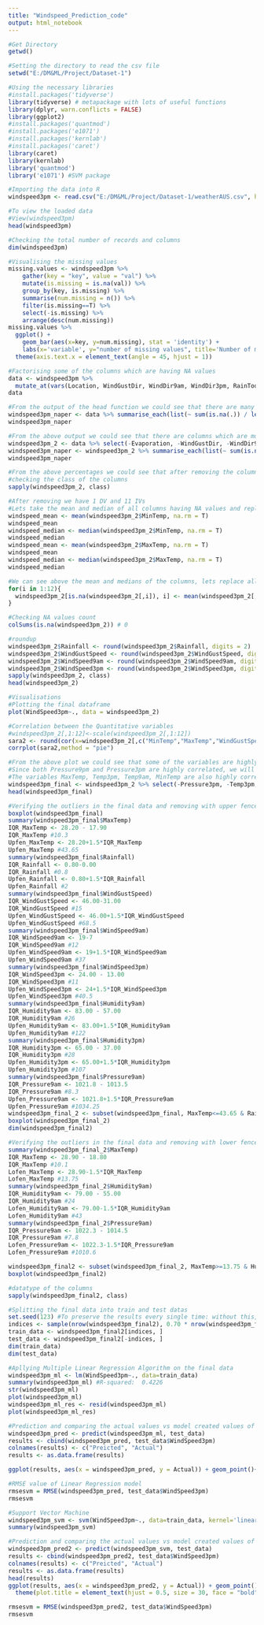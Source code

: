 ---
title: "Windspeed_Prediction_code"
output: html_notebook
---

```{r}
#Get Directory
getwd()

```


```{r}
#Setting the directory to read the csv file
setwd("E:/DM&ML/Project/Dataset-1")

#Using the necessary libraries
#install.packages('tidyverse') 
library(tidyverse) # metapackage with lots of useful functions
library(dplyr, warn.conflicts = FALSE)
library(ggplot2)
#install.packages('quantmod')
#install.packages('e1071')
#install.packages('kernlab')
#install.packages('caret')
library(caret)
library(kernlab)
library('quantmod')
library('e1071') #SVM package

```

```{r}
#Importing the data into R
windspeed3pm <- read.csv("E:/DM&ML/Project/Dataset-1/weatherAUS.csv", header = TRUE)
```


```{r}
#To view the loaded data
#View(windspeed3pm)
head(windspeed3pm)

```
```{r}
#Checking the total number of records and columns
dim(windspeed3pm)
```

```{r}
#Visualising the missing values
missing.values <- windspeed3pm %>%
    gather(key = "key", value = "val") %>%
    mutate(is.missing = is.na(val)) %>%
    group_by(key, is.missing) %>%
    summarise(num.missing = n()) %>%
    filter(is.missing==T) %>%
    select(-is.missing) %>%
    arrange(desc(num.missing))
missing.values %>%
  ggplot() +
    geom_bar(aes(x=key, y=num.missing), stat = 'identity') +
    labs(x='variable', y="number of missing values", title='Number of missing values') +
  theme(axis.text.x = element_text(angle = 45, hjust = 1))
```


```{r}
#Factorising some of the columns which are having NA values
data <- windspeed3pm %>%
  mutate_at(vars(Location, WindGustDir, WindDir9am, WindDir3pm, RainToday, RainTomorrow, Cloud9am, Cloud3pm), as.factor)
data
```


```{r}
#From the output of the head function we could see that there are many NA values in all the columns. Lets check the percentage of missingvalues
windspeed3pm_naper <- data %>% summarise_each(list(~ sum(is.na(.)) / length(.) * 100))
windspeed3pm_naper
```


```{r}
#From the above output we could see that there are columns which are more percentage, lets first drop some unnecessary columns from the data
windspeed3pm_2 <- data %>% select(-Evaporation, -WindGustDir, -WindDir9am, -WindDir3pm, -Sunshine, -Cloud9am, -Cloud3pm, -Date, -Location, -RISK_MM, -RainTomorrow, -RainToday) 
windspeed3pm_naper <- windspeed3pm_2 %>% summarise_each(list(~ sum(is.na(.)) / length(.) * 100))
windspeed3pm_naper
```


```{r}
#From the above percentages we could see that after removing the columns which are not needed for this analysis, there are still some columns that we need to replace all the NAs with mean or median of thier respective columns
#checking the class of the columns
sapply(windspeed3pm_2, class)
```


```{r}
#After removing we have 1 DV and 11 IVs
#Lets take the mean and median of all columns having NA values and replace with NA
windspeed_mean <- mean(windspeed3pm_2$MinTemp, na.rm = T)
windspeed_mean
windspeed_median <- median(windspeed3pm_2$MinTemp, na.rm = T)
windspeed_median
windspeed_mean <- mean(windspeed3pm_2$MaxTemp, na.rm = T)
windspeed_mean
windspeed_median <- median(windspeed3pm_2$MaxTemp, na.rm = T)
windspeed_median
```


```{r}
#We can see above the mean and medians of the columns, lets replace all the columns NA values using for loop
for(i in 1:12){
  windspeed3pm_2[is.na(windspeed3pm_2[,i]), i] <- mean(windspeed3pm_2[,i], na.rm = TRUE)
}
```


```{r}
#Checking NA values count
colSums(is.na(windspeed3pm_2)) # 0
```


```{r}
#roundup
windspeed3pm_2$Rainfall <- round(windspeed3pm_2$Rainfall, digits = 2)
windspeed3pm_2$WindGustSpeed <- round(windspeed3pm_2$WindGustSpeed, digits = 2)
windspeed3pm_2$WindSpeed9am <- round(windspeed3pm_2$WindSpeed9am, digits = 2)
windspeed3pm_2$WindSpeed3pm <- round(windspeed3pm_2$WindSpeed3pm, digits = 2)
sapply(windspeed3pm_2, class)
head(windspeed3pm_2)
```
```{r}
#Visualisations
#Plotting the final dataframe
plot(WindSpeed3pm~., data = windspeed3pm_2)
```
```{r}
#Correlation between the Quantitative variables
#windspeed3pm_2[,1:12]<-scale(windspeed3pm_2[,1:12])
sara2 <- round(cor(x=windspeed3pm_2[,c("MinTemp","MaxTemp","WindGustSpeed", "WindSpeed9am","Humidity9am","Humidity3pm","Pressure9am","Pressure3pm","Temp9am","Temp3pm")],y=windspeed3pm_2[,c("MinTemp","MaxTemp","WindGustSpeed", "WindSpeed9am","Humidity9am","Humidity3pm","Pressure9am","Pressure3pm","Temp9am","Temp3pm")]), 2) 
corrplot(sara2,method = "pie")
```


```{r}
#From the above plot we could see that some of the variables are highly correlated. we need to remove some columns
#Since both Pressure9pm and Pressure3pm are highly correlated, we will keep Pressure9pm.
#The variables MaxTemp, Temp3pm, Temp9am, MinTemp are also highly correlated, so we will keep only MaxTemp
windspeed3pm_final <- windspeed3pm_2 %>% select(-Pressure3pm, -Temp3pm, -Temp9am, -MinTemp)
head(windspeed3pm_final)
```


```{r}
#Verifying the outliers in the final data and removing with upper fence
boxplot(windspeed3pm_final)
summary(windspeed3pm_final$MaxTemp)
IQR_MaxTemp <- 28.20 - 17.90
IQR_MaxTemp #10.3
Upfen_MaxTemp <- 28.20+1.5*IQR_MaxTemp
Upfen_MaxTemp #43.65
summary(windspeed3pm_final$Rainfall)
IQR_Rainfall <- 0.80-0.00
IQR_Rainfall #0.8
Upfen_Rainfall <- 0.80+1.5*IQR_Rainfall
Upfen_Rainfall #2
summary(windspeed3pm_final$WindGustSpeed)
IQR_WindGustSpeed <- 46.00-31.00
IQR_WindGustSpeed #15
Upfen_WindGustSpeed <- 46.00+1.5*IQR_WindGustSpeed
Upfen_WindGustSpeed #68.5
summary(windspeed3pm_final$WindSpeed9am)
IQR_WindSpeed9am <- 19-7
IQR_WindSpeed9am #12
Upfen_WindSpeed9am <- 19+1.5*IQR_WindSpeed9am
Upfen_WindSpeed9am #37
summary(windspeed3pm_final$WindSpeed3pm)
IQR_WindSpeed3pm <- 24.00 - 13.00
IQR_WindSpeed3pm #11
Upfen_WindSpeed3pm <- 24+1.5*IQR_WindSpeed3pm
Upfen_WindSpeed3pm #40.5
summary(windspeed3pm_final$Humidity9am)
IQR_Humidity9am <- 83.00 - 57.00
IQR_Humidity9am #26
Upfen_Humidity9am <- 83.00+1.5*IQR_Humidity9am
Upfen_Humidity9am #122
summary(windspeed3pm_final$Humidity3pm)
IQR_Humidity3pm <- 65.00 - 37.00
IQR_Humidity3pm #28
Upfen_Humidity3pm <- 65.00+1.5*IQR_Humidity3pm
Upfen_Humidity3pm #107
summary(windspeed3pm_final$Pressure9am)
IQR_Pressure9am <- 1021.8 - 1013.5
IQR_Pressure9am #8.3
Upfen_Pressure9am <- 1021.8+1.5*IQR_Pressure9am
Upfen_Pressure9am #1034.25
windspeed3pm_final_2 <- subset(windspeed3pm_final, MaxTemp<=43.65 & Rainfall<=2 & WindGustSpeed<=68.5 & WindSpeed9am<=37 & WindSpeed3pm<=40.5 & Humidity9am<=122 & Humidity3pm<=107 & Pressure9am<=1034.25)
boxplot(windspeed3pm_final_2)
dim(windspeed3pm_final2)
```


```{r}
#Verifying the outliers in the final data and removing with lower fence
summary(windspeed3pm_final_2$MaxTemp)
IQR_MaxTemp <- 28.90 - 18.80
IQR_MaxTemp #10.1
Lofen_MaxTemp <- 28.90-1.5*IQR_MaxTemp
Lofen_MaxTemp #13.75
summary(windspeed3pm_final_2$Humidity9am)
IQR_Humidity9am <- 79.00 - 55.00
IQR_Humidity9am #24
Lofen_Humidity9am <- 79.00-1.5*IQR_Humidity9am
Lofen_Humidity9am #43
summary(windspeed3pm_final_2$Pressure9am)
IQR_Pressure9am <- 1022.3 - 1014.5
IQR_Pressure9am #7.8
Lofen_Pressure9am <- 1022.3-1.5*IQR_Pressure9am
Lofen_Pressure9am #1010.6

windspeed3pm_final2 <- subset(windspeed3pm_final_2, MaxTemp>=13.75 & Humidity9am>=43 & Pressure9am>=1010.6)
boxplot(windspeed3pm_final2)
```


```{r}
#datatype of the columns
sapply(windspeed3pm_final2, class)

#Splitting the final data into train and test datas
set.seed(123) #To preserve the results every single time: without this, the data values split up 70/30% will always be different
indices <- sample(nrow(windspeed3pm_final2), 0.70 * nrow(windspeed3pm_final2))
train_data <- windspeed3pm_final2[indices, ]
test_data <- windspeed3pm_final2[-indices, ]
dim(train_data)
dim(test_data)
```


```{r}
#Apllying Multiple Linear Regression Algorithm on the final data
windspeed3pm_ml <- lm(WindSpeed3pm~., data=train_data)
summary(windspeed3pm_ml) #R-squared:  0.4226
str(windspeed3pm_ml)
plot(windspeed3pm_ml)
windspeed3pm_ml_res <- resid(windspeed3pm_ml)
plot(windspeed3pm_ml_res)
```


```{r}
#Prediction and comparing the actual values vs model created values of DV 
windspeed3pm_pred <- predict(windspeed3pm_ml, test_data)
results <- cbind(windspeed3pm_pred, test_data$WindSpeed3pm)
colnames(results) <- c("Preicted", "Actual")
results <- as.data.frame(results)

ggplot(results, aes(x = windspeed3pm_pred, y = Actual)) + geom_point()+geom_smooth(color = 'blue')+ ggtitle("Predicted Values Vs Actual Values") + theme(plot.title = element_text(hjust = 0.5, size = 30, face = "bold"))
```


```{r}
#RMSE value of Linear Regression model
rmsesvm = RMSE(windspeed3pm_pred, test_data$WindSpeed3pm)
rmsesvm
```

```{r}
#Support Vector Machine
windspeed3pm_svm <- svm(WindSpeed3pm~., data=train_data, kernel='linear', cost=1.0, epsilon=0.1)
summary(windspeed3pm_svm)
```

```{r}
#Prediction and comparing the actual values vs model created values of DV
windspeed3pm_pred2 <- predict(windspeed3pm_svm, test_data)
results <- cbind(windspeed3pm_pred2, test_data$WindSpeed3pm)
colnames(results) <- c("Preicted", "Actual")
results <- as.data.frame(results)
head(results)
ggplot(results, aes(x = windspeed3pm_pred2, y = Actual)) + geom_point()+geom_smooth(color = 'blue')+ ggtitle("Predicted Values Vs Actual Values") +
  theme(plot.title = element_text(hjust = 0.5, size = 30, face = "bold"))
```

```{r}
rmsesvm = RMSE(windspeed3pm_pred2, test_data$WindSpeed3pm)
rmsesvm
```